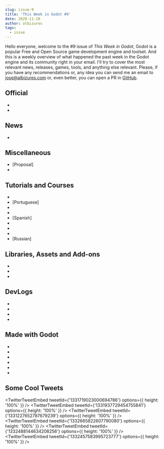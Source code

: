 ```yaml
---
slug: issue-9
title: 'This Week in Godot #9'
date: 2020-11-28
author: albizures
tags:
  - issue
---
```



Hello everyone, welcome to the #9 issue of _This Week in Godot_, Godot is a popular Free and Open Source game development engine and toolset. And this is a weekly overview of what happened the past week in the Godot engine and its community right in your email. I'll try to cover the most relevant news, releases, games, tools, and anything else relevant. Please, if you have any recommendations or, any idea you can send me an email to jose@albizures.com or, even better, you can open a PR in [GitHub](https://github.com/albizures/ThisWeekInGodot).

## Official

- <PostLink
  	type="article"
  	label="Dev snapshot: Godot 3.2.4 beta 3"
  	link="https://godotengine.org/article/dev-snapshot-godot-3-2-4-beta-3"
  />
- <PostLink
  	type="article"
  	label="Introducing the Betsy GPU texture compressor"
  	link="https://godotengine.org/article/betsy-gpu-texture-compressor"
  />

## News

- <PostLink
  	label="Complex Text Layouts PR has been merged!"
  	version="v4"
  	link="https://github.com/godotengine/godot/pull/41100"
  />

## Miscellaneous

- [Proposal] <PostLink
  	label="Separate integer and real division operators in GDScript"
  	link="https://github.com/godotengine/godot-proposals/issues/1866"
  />
- <PostLink
  	label="Can The M1 Chip Run Godot Game Engine?"
  	type="youtube"
  	link="https://youtu.be/8P0lCUYmM0Q"
  />

## Tutorials and Courses

- <PostLink
  	label="Godot Tip: Texturing a Line2D With Repeating Texture"
  	type="youtube"
  	link="https://youtu.be/fqPpdXGoVqQ"
  />
- [Portuguese] <PostLink
  	label="Godot Wave Shooter Tutorial - Parte 6 - Adicionando a Pontuação"
  	type="youtube"
  	link="https://youtu.be/ke-qGMJG1T8"
  />
- <PostLink
  	label="Fire Effect w/ Particles2D Godot"
  	type="youtube"
  	link="https://youtu.be/5RhIXpOuYKo"
  />
- <PostLink
  	label="Character Select Screen (Complete)"
  	type="youtube"
  	link="https://youtu.be/9O-JLwO924Q"
  />
- [Spanish] <PostLink
  	label="Curso Desarrollo de Videojuegos Isométricos con Godot Engine"
  	link="https://r9.ieee.org/ar-cis-gaming/tric"
  />
- <PostLink
  	label="How To Make Dark Souls (Soulslike) in Godot"
  	type="youtube"
  	link="https://youtu.be/pIjVg4U3AK8"
  />
- <PostLink
  	label="How to use gui buttons with custom styles in your game"
  	type="youtube"
  	link="https://youtu.be/pLyKC12MuOw"
  />
- <PostLink
  	label="Godot Mobile Responsive Theme Development"
  	type="youtube"
  	link="https://youtu.be/Ygjf5B8YM4E"
  />
- [Russian] <PostLink
  	label="AI Врагов - Создание своей Игры #12 | Godot Engine"
  	type="youtube"
  	link="https://youtu.be/yU2ib9Ekbkg"
  />

## Libraries, Assets and Add-ons

- <PostLink
  	label="Experimental Release of Godot Native Integration"
  	link="https://twitter.com/nonunknown3/status/1330829734939398145"
  />
- <PostLink
  	label="Godot On Steam"
  	type="youtube"
  	link="https://youtu.be/BQcRoPjK-lw"
  />
- <PostLink
  	link="https://github.com/beptodev/Bepto-Godot-2D-Multiplayer-Template"
  	label="Bepto's Multiplayer Project Template"
  />

## DevLogs

- <PostLink
  	label="Dialogic v0.6 - Character editor updates - Devlog 3"
  	type="youtube"
  	link="https://youtu.be/okWYt_yGKNI"
  />
- <PostLink
  	label="Adding WebXR to Godot - progress report #5"
  	type="youtube"
  	link="https://youtu.be/BVVg8wvHcY0"
  />
- <PostLink
  	label="Adding an Inventory System to my Indie Game - Sobanya Devlog #23"
  	type="youtube"
  	link="https://youtu.be/UG9gDLWgf-A"
  />
- <PostLink
  	label="Lighting and inventory update for my Godot crafting game!"
  	type="youtube"
  	link="https://youtu.be/XUwLMpPMOL4"
  />

## Made with Godot

- <PostLink
  	link="https://store.steampowered.com/app/1354830/Cat_Cafe_Manager/"
  	label="Cat Cafe Manager"
  />
- <PostLink
  	link="https://youtu.be/EnyOcsW--Q0"
  	label="Untitled Puzzle Game - 2P Mirrored-input Demonstration"
  />
- <PostLink
  	link="https://freezedice.itch.io/sliced"
  	label="Sliced: You play as a slime stuck in a room full of deadly saws"
  />
- <PostLink
  	link="https://remtaine.itch.io/sunflower-bullet-hell"
  	label="Sunflower Bullet Hell"
  />
- <PostLink
  	isMobile
  	link="https://play.google.com/store/apps/details?id=be.hooy.elementboy"
  	label="Element Boy: Jump, run and blast your way though 40 challenging levels."
  />
- <PostLink
  	link="https://zertuk.itch.io/spooky-ghosts-dot-com"
  	label="Spooky Ghosts Dot Com: A small metroidvania about a ghost hunter named Ruby"
  />

## Some Cool Tweets

<TwitterTweetEmbed
	tweetId={'1331719023000694786'}
	options={{ height: '100%' }}
/>
<TwitterTweetEmbed
	tweetId={'1331937729454755841'}
	options={{ height: '100%' }}
/>
<TwitterTweetEmbed
	tweetId={'1331227652787679239'}
	options={{ height: '100%' }}
/>
<TwitterTweetEmbed
	tweetId={'1332665822607790080'}
	options={{ height: '100%' }}
/>
<TwitterTweetEmbed
	tweetId={'1332488144634208256'}
	options={{ height: '100%' }}
/>
<TwitterTweetEmbed
	tweetId={'1332457583995723777'}
	options={{ height: '100%' }}
/>
